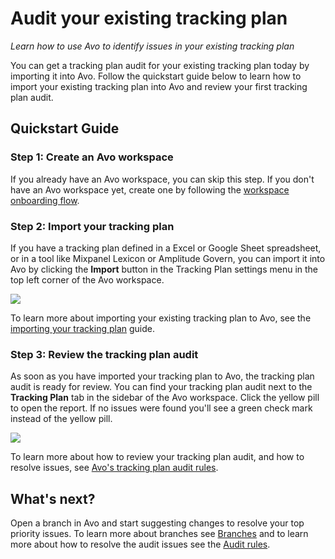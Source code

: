 # Audit your existing tracking plan

_Learn how to use Avo to identify issues in your existing tracking plan_

You can get a tracking plan audit for your existing tracking plan today by importing it into Avo. Follow the quickstart guide below to learn how to import your existing tracking plan into Avo and review your first tracking plan audit.

## Quickstart Guide

### Step 1: Create an Avo workspace

If you already have an Avo workspace, you can skip this step. If you don't have an Avo workspace yet, create one by following the [workspace onboarding flow](https://avo.app/onboarding).

### Step 2: Import your tracking plan

If you have a tracking plan defined in a Excel or Google Sheet spreadsheet, or in a tool like Mixpanel Lexicon or Amplitude Govern, you can import it into Avo by clicking the **Import** button in the Tracking Plan settings menu in the top left corner of the Avo workspace.

![](/images/audit/import-button.png)

To learn more about importing your existing tracking plan to Avo, see the
[importing your tracking plan](/workspace/tracking-plan/importing) guide.

### Step 3: Review the tracking plan audit

As soon as you have imported your tracking plan to Avo, the tracking plan audit is ready for review. You can find your tracking plan audit next to the **Tracking Plan** tab in the sidebar of the Avo workspace. Click the yellow pill to open the report. If no issues were found you'll see a green check mark instead of the yellow pill.

![](/images/audit/audit.png)

To learn more about how to review your tracking plan audit, and how to resolve issues, see [Avo's tracking plan audit rules](/audit/rules).

## What's next?

Open a branch in Avo and start suggesting changes to resolve your top priority issues. To learn more about branches see [Branches](/workspace/branches) and to learn more about how to resolve the audit issues see the [Audit rules](/audit/rules).
